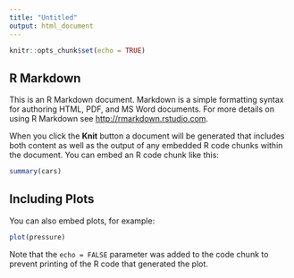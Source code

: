```yaml
---
title: "Untitled"
output: html_document
---
```


```r
knitr::opts_chunk$set(echo = TRUE)
```

## R Markdown

This is an R Markdown document. Markdown is a simple formatting syntax for authoring HTML, PDF, and MS Word documents. For more details on using R Markdown see <http://rmarkdown.rstudio.com>.

When you click the **Knit** button a document will be generated that includes both content as well as the output of any embedded R code chunks within the document. You can embed an R code chunk like this:

```r
summary(cars)
```

## Including Plots

You can also embed plots, for example:

```r
plot(pressure)
```

Note that the `echo = FALSE` parameter was added to the code chunk to prevent printing of the R code that generated the plot.




\begin{lltable}
\begin{longtable}{lllllll}\noalign{\getlongtablewidth\global\LTcapwidth=\longtablewidth}
\caption{Descriptive statistics by year}\\
\toprule
 & \multicolumn{1}{c}{2004} & \multicolumn{1}{c}{2006} & \multicolumn{1}{c}{2008} & \multicolumn{1}{c}{2010} & \multicolumn{1}{c}{2012} & \multicolumn{1}{c}{2014}\\
\midrule
 & M (SD) & M (SD) & M (SD) & M (SD) & M (SD) & M (SD)\\
 & n = 464 & n = 473 & n = 472 & n = 455 & n = 433 & n = 368\\
Women (\%) & 67.03 & 51.27 & 50 & 50 & 50 & 50\\
Age & 69.29 (8.67) & 415.69 (1818.69) & 437.9 (1869.05) & 784.3 (2558.32) & 1230.81 (3184.55) & 2547.92 (4294.57)\\
Yrs Education & 32.71 (451.16) & 32.71 (451.16) & 32.71 (451.16) & 32.71 (451.16) & 32.71 (451.16) & 32.71 (451.16)\\
Mental status & 532.3 (2243.21) & 348.84 (1831.35) & 369.38 (1882.43) & 716.42 (2577.16) & 1165.27 (3208.35) & 2491.39 (4327.15)\\
Word recall immediate & 2618.28 (4393.32) & 2312.5 (4212.51) & 1802.72 (3838.74) & 1802.41 (3838.88) & 2067.44 (4045.65) & 3066.48 (4609.36)\\
Word recall delayed & 617.39 (2398.29) & 474.5 (2115.88) & 413.08 (1979.45) & 780.03 (2675.77) & 1249.19 (3302.77) & 2533.92 (4349.59)\\
Psychosocial Variables & 616.28 (2398.58) & 493.94 (2159.29) & 412.17 (1979.63) & 779.07 (2676.05) & 1248.28 (3303.11) & 2533.16 (4350.03)\\
Loneliness & n = 91 & n = 232 & n = 196 & n = 211 & n = 164 & n = 162\\
Social contact & 8183.1 (3858.45) & 5367.45 (4990.39) & 6020.41 (4898.54) & 5734.75 (4949.56) & 6652.91 (4722.46) & 6775.32 (4677.74)\\
Social support & 8168.2 (3863.62) & 5299.52 (4981.24) & 6011.27 (4888.95) & 5706.6 (4940.89) & 6662.19 (4709.36) & 6682.82 (4701.77)\\
Depression & 8143.8 (3888.66) & 5269.27 (4992.82) & 6003.22 (4898.81) & 5697.47 (4951.39) & 6655.61 (4718.64) & 6696.34 (4704.21)\\
Social network & 593.04 (2361.54) & 409.43 (1980.2) & 409.59 (1980.17) & 838.19 (2771.06) & 1327.88 (3394.54) & 2613.3 (4396.29)\\
 & 8142.73 (3890.9) & 5266.56 (4995.68) & 6000.82 (4901.76) & 5715.17 (4951.6) & 6653.45 (4721.69) & 6694.21 (4707.24)\\
\bottomrule
\end{longtable}
\end{lltable}